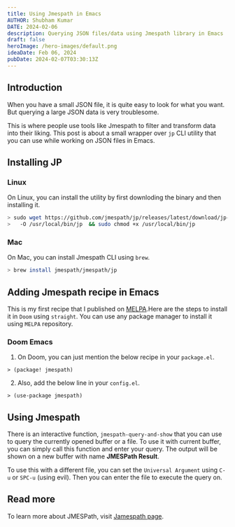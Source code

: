 ```yaml
---
title: Using Jmespath in Emacs
AUTHOR: Shubham Kumar
DATE: 2024-02-06
description: Querying JSON files/data using Jmespath library in Emacs
draft: false
heroImage: /hero-images/default.png
ideaDate: Feb 06, 2024
pubDate: 2024-02-07T03:30:13Z
---
```



## Introduction

When you have a small JSON file, it is quite easy to look for what you want.
But querying a large JSON data is very troublesome.

This is where people use tools like Jmespath to filter and transform data into their liking.
This post is about a small wrapper over `jp` CLI utility that you can use while working on JSON files in Emacs.

## Installing JP

### Linux

On Linux, you can install the utility by first downloding the binary and then installing it.
```bash
> sudo wget https://github.com/jmespath/jp/releases/latest/download/jp-linux-amd64 \
>   -O /usr/local/bin/jp  && sudo chmod +x /usr/local/bin/jp
```

### Mac
On Mac, you can install Jmespath CLI using `brew`.
```bash
> brew install jmespath/jmespath/jp
```

## Adding Jmespath recipe in Emacs

This is my first recipe that I published on [MELPA](https://melpa.org/).Here are the steps to install it in `Doom` using `straight`.
You can use any package manager to install it using `MELPA` repository.

### Doom Emacs

1. On Doom, you can just mention the below recipe in your `package.el`.
```elisp
> (package! jmespath)
```

2. Also, add the below line in your `config.el`.
```elisp
> (use-package jmespath)
```

## Using Jmespath

There is an interactive function, `jmespath-query-and-show` that you can use to query the currently opened buffer or a file.
To use it with current buffer, you can simply call this function and enter your query.
The output will be shown on a new buffer with name **JMESPath Result**.

To use this with a different file, you can set the `Universal Argument` using `C-u` or `SPC-u` (using evil).
Then you can enter the file to execute the query on.

## Read more

To learn more about JMESPath, visit [Jamespath page](https://jmespath.org/).
